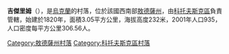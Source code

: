 {{coord|47|48|54|N|29|34|11|E|scale:30000|display=title}}

'''吉傑里姆'''（{{lang-uk|Гидерим}}），是[[烏克蘭|烏克蘭]]的村落，位於該國西南部[[敖德薩州|敖德薩州]]，由[[科托夫斯克區|科托夫斯克區]]負責管轄，始建於1820年，面積3.05平方公里，海拔高度232米，2001年人口935，人口密度每平方公里306.56人。

{{DEFAULTSORT:Гидерим}}
[[Category:敖德薩州村落|Category:敖德薩州村落]]
[[Category:科托夫斯克區村落|Category:科托夫斯克區村落]]


{{Odessa-geo-stub}}